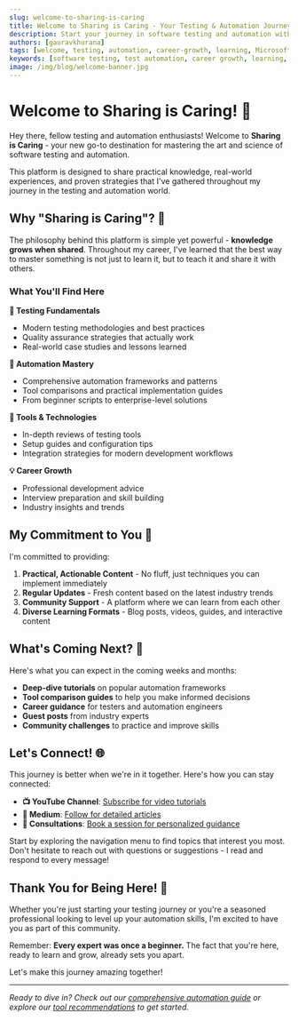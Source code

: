 ```yaml
---
slug: welcome-to-sharing-is-caring
title: Welcome to Sharing is Caring - Your Testing & Automation Journey Begins
description: Start your journey in software testing and automation with battle-tested insights from a Microsoft Test Consultant. Learn practical strategies, real-world experiences, and proven methodologies.
authors: [gauravkhurana]
tags: [welcome, testing, automation, career-growth, learning, Microsoft, test-consultant]
keywords: [software testing, test automation, career growth, learning, Microsoft test consultant, testing strategies, automation frameworks]
image: /img/blog/welcome-banner.jpg
---
```



# Welcome to Sharing is Caring! 🎉

Hey there, fellow testing and automation enthusiasts! Welcome to **Sharing is Caring** - your new go-to destination for mastering the art and science of software testing and automation.

<Admonition type="info" title="🚀 What's This All About?">
This platform is designed to share practical knowledge, real-world experiences, and proven strategies that I've gathered throughout my journey in the testing and automation world.
</Admonition>

<!-- truncate -->

## Why "Sharing is Caring"? 🤝

The philosophy behind this platform is simple yet powerful - **knowledge grows when shared**. Throughout my career, I've learned that the best way to master something is not just to learn it, but to teach it and share it with others.

### What You'll Find Here

**🧪 Testing Fundamentals**
- Modern testing methodologies and best practices
- Quality assurance strategies that actually work
- Real-world case studies and lessons learned

**🤖 Automation Mastery**
- Comprehensive automation frameworks and patterns
- Tool comparisons and practical implementation guides
- From beginner scripts to enterprise-level solutions

**🔧 Tools & Technologies**
- In-depth reviews of testing tools
- Setup guides and configuration tips
- Integration strategies for modern development workflows

**💡 Career Growth**
- Professional development advice
- Interview preparation and skill building
- Industry insights and trends

## My Commitment to You 📝

I'm committed to providing:

1. **Practical, Actionable Content** - No fluff, just techniques you can implement immediately
2. **Regular Updates** - Fresh content based on the latest industry trends
3. **Community Support** - A platform where we can learn from each other
4. **Diverse Learning Formats** - Blog posts, videos, guides, and interactive content

## What's Coming Next? 🔮

Here's what you can expect in the coming weeks and months:

- **Deep-dive tutorials** on popular automation frameworks
- **Tool comparison guides** to help you make informed decisions
- **Career guidance** for testers and automation engineers
- **Guest posts** from industry experts
- **Community challenges** to practice and improve skills

## Let's Connect! 🌐

This journey is better when we're in it together. Here's how you can stay connected:

- **📺 YouTube Channel**: [Subscribe for video tutorials](https://www.youtube.com/@Udzial/playlists)
- **📝 Medium**: [Follow for detailed articles](https://www.medium.com/@gauravkhuraana)
- **💬 Consultations**: [Book a session for personalized guidance](https://topmate.io/gauravkhurana)

<Admonition type="tip" title="🎯 Your First Action">
Start by exploring the navigation menu to find topics that interest you most. Don't hesitate to reach out with questions or suggestions - I read and respond to every message!
</Admonition>

## Thank You for Being Here! 🙏

Whether you're just starting your testing journey or you're a seasoned professional looking to level up your automation skills, I'm excited to have you as part of this community.

Remember: **Every expert was once a beginner.** The fact that you're here, ready to learn and grow, already sets you apart.

Let's make this journey amazing together! 

---

*Ready to dive in? Check out our [comprehensive automation guide](/docs/Automation) or explore our [tool recommendations](/docs/category/%EF%B8%8F-tools) to get started.*
